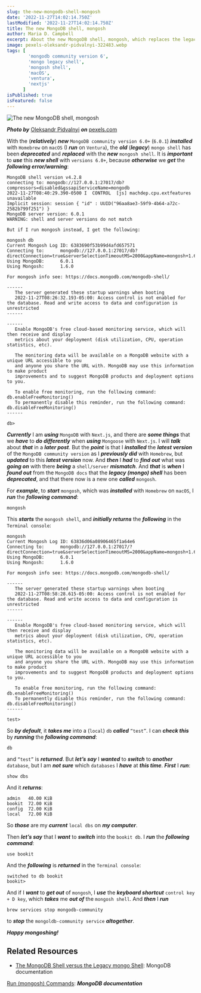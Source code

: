 ```yaml
---
slug: the-new-mongodb-shell-mongosh
date: '2022-11-27T14:02:14.750Z'
lastModified: '2022-11-27T14:02:14.750Z'
title: The new MongoDB shell, mongosh
author: Maria D. Campbell
excerpt: About the new MongoDB shell, mongosh, which replaces the legacy mongo shell.
image: pexels-oleksandr-pidvalnyi-322483.webp
tags: [
        'mongodb community version 6',
        'mongo legacy shell',
        'mongosh shell',
        'macOS', 
        'ventura',
        'nextjs'
      ]
isPublished: true
isFeatured: false
---
```


![The new MongoDB shell, mongosh](pexels-oleksandr-pidvalnyi-322483.webp)

***Photo by*** [Oleksandr Pidvalnyi](https://www.pexels.com/@freestockpro/) ***on*** [pexels.com](https://www.pexels.com/photo/opened-coconut-on-sands-322483/)

With the (**_relatively_**) **_new_** `MongoDB community version 6.0+` (`6.0.1`) **_installed_** with `Homebrew` on `macOS` (I **_run_** on `Ventura`), the **_old_** (**_legacy_**) `mongo shell` has been **_deprecated_** and **_replaced_** with the **_new_** `mongosh shell`. It is **_important_** to **_use_** this **_new shell_** with `versions 6.0+`, because **_otherwise_** we **_get_** the **_following error/warning_**:

```shell
MongoDB shell version v4.2.8
connecting to: mongodb://127.0.0.1:27017/db?compressors=disabled&gssapiServiceName=mongodb
2022-11-27T08:40:29.390-0500 I  CONTROL  [js] machdep.cpu.extfeatures unavailable
Implicit session: session { "id" : UUID("96aa8ae3-59f9-4b64-a72c-2582b799f251") }
MongoDB server version: 6.0.1
WARNING: shell and server versions do not match

But if I run mongosh instead, I get the following:

mongosh db
Current Mongosh Log ID:	6383690f53b99d4afd657571
Connecting to:		mongodb://127.0.0.1:27017/db?directConnection=true&serverSelectionTimeoutMS=2000&appName=mongosh+1.6.0
Using MongoDB:		6.0.1
Using Mongosh:		1.6.0

For mongosh info see: https://docs.mongodb.com/mongodb-shell/

------
   The server generated these startup warnings when booting
   2022-11-27T08:26:32.193-05:00: Access control is not enabled for the database. Read and write access to data and configuration is unrestricted
------

------
   Enable MongoDB's free cloud-based monitoring service, which will then receive and display
   metrics about your deployment (disk utilization, CPU, operation statistics, etc).

   The monitoring data will be available on a MongoDB website with a unique URL accessible to you
   and anyone you share the URL with. MongoDB may use this information to make product
   improvements and to suggest MongoDB products and deployment options to you.

   To enable free monitoring, run the following command: db.enableFreeMonitoring()
   To permanently disable this reminder, run the following command: db.disableFreeMonitoring()
------

db>
```

**_Currently_** I am **_using_** `MongoDB` with `Next.js`, and there are **_some things_** that we **_have_** to **_do differently_** when **_using_** `Mongoose` with `Next.js`. I will **_talk_** about **_that_** in a **_later post_**. But the **_point_** is that I **_installed_** the **_latest version_** of the `MongoDB community version` as I **_previously did_** with `Homebrew`, but **_updated_** to this **_latest version_** now. And **_then_** I **_had_** to **_find out_** what was **_going on_** with there **_being_** a `shell/server` **_mismatch_**. And **_that_** is **_when_** I **_found out_** from the `MongoDB docs` that the **_legacy (mongo) shell_** has been **_deprecated_**, and that there now is a new one **_called_** `mongosh`.

For **_example_**, to **_start_** `mongosh`, which was **_installed_** with
`Homebrew` on `macOS`, I **_run_** the **_following command_**:

```shell
mongosh
```

This **_starts_** the `mongosh shell`, and **_initially returns_** the
**_following_** in the `Terminal console`:

```shell
mongosh
Current Mongosh Log ID:	63836d06a08906465f1a64e6
Connecting to:		mongodb://127.0.0.1:27017/?directConnection=true&serverSelectionTimeoutMS=2000&appName=mongosh+1.6.0
Using MongoDB:		6.0.1
Using Mongosh:		1.6.0

For mongosh info see: https://docs.mongodb.com/mongodb-shell/

------
   The server generated these startup warnings when booting
   2022-11-27T08:58:28.615-05:00: Access control is not enabled for the database. Read and write access to data and configuration is unrestricted
------

------
   Enable MongoDB's free cloud-based monitoring service, which will then receive and display
   metrics about your deployment (disk utilization, CPU, operation statistics, etc).

   The monitoring data will be available on a MongoDB website with a unique URL accessible to you
   and anyone you share the URL with. MongoDB may use this information to make product
   improvements and to suggest MongoDB products and deployment options to you.

   To enable free monitoring, run the following command: db.enableFreeMonitoring()
   To permanently disable this reminder, run the following command: db.disableFreeMonitoring()
------

test>
```

So **_by default_**, it **_takes me_** into a (`local`) `db` **_called_**
`“test”`. I can **_check this_** by **_running_** the **_following command_**:

```shell
db
```

and `“test”` is **_returned_**. But **_let’s say_** I **_wanted_** to
**_switch_** to **_another_** `database`, but I am ***not sure*** which  `databases` I **_have_** at **_this time_**. **_First_** I **_run_**:

```shell
show dbs
```

And it **_returns_**:

```shell
admin   40.00 KiB
bookit  72.00 KiB
config  72.00 KiB
local   72.00 KiB
```

So **_those_** are my **_current_** `local dbs` on **_my computer_**.

Then **_let’s say_** that I **_want_** to **_switch_** into the `bookit db`. I **_run_** the **_following command_**:

```shell
use bookit
```

And the **_following_** is **_returned_** in the `Terminal console`:

```shell
switched to db bookit
bookit>
```

And if I **_want_** to **_get out_** of `mongosh`, I ***use*** the ***keyboard shortcut***  `control key + D key`, which ***takes*** me ***out of*** the `mongosh shell`. And **_then_** I **_run_**

```shell
brew services stop mongodb-community
```

to **_stop_** the `mongoldb-community service` **_altogether_**.

**_Happy mongoshing!_**

## Related Resources

-   [The MongoDB Shell versus the Legacy mongo Shell](https://www.mongodb.com/docs/mongodb-shell/):
    MongoDB documentation

[Run (mongosh) Commands](https://www.mongodb.com/docs/mongodb-shell/run-commands/): ***MongoDB documentation***

